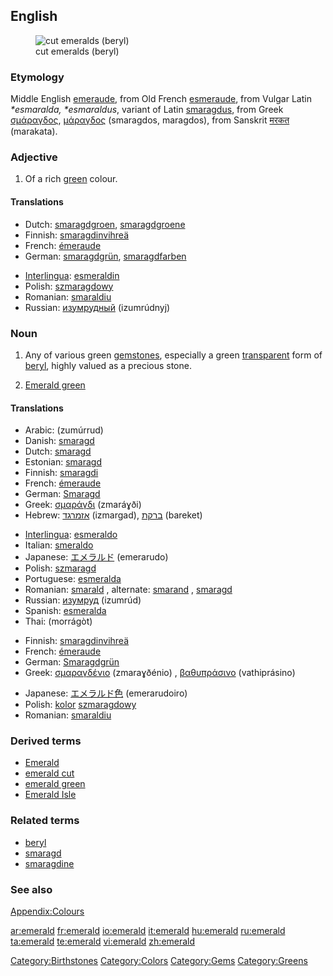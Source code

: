 {{see|Emerald}}
{{wikipedia}}
==English==
[[Image:Beryl_emeralds_cut_XH.jpg|thumb|right|cut emeralds (beryl)]]

===Etymology===
Middle English [[emeraude]], from Old French [[esmeraude]], from Vulgar Latin ''*esmaralda, *esmaraldus'', variant of Latin [[smaragdus]], from Greek [[σμάραγδος]], [[μάραγδος]] (smaragdos, maragdos), from Sanskrit [[मरकत]] (marakata).

===Adjective===
{{en-adj}}

# {{color}} Of a rich [[green]] colour.

====Translations====
{{trans-top|rich green colour}}
* Dutch: [[smaragdgroen]], [[smaragdgroene]]
* Finnish: [[smaragdinvihreä]]
* French: [[émeraude]]
* German: [[smaragdgrün]], [[smaragdfarben]]
{{trans-mid}}
* [[Interlingua]]: [[esmeraldin]]
* Polish: [[szmaragdowy]] {{m}}
* Romanian: [[smaraldiu]]
* Russian: [[изумрудный]] (izumrúdnyj)
{{trans-bottom}}

===Noun===
{{en-noun}}

# Any of various green [[gemstone]]s, especially a green [[transparent]] form of [[beryl]], highly valued as a precious stone.
# {{color}} [[Emerald green]]

====Translations====
{{trans-top|gemstone}}
* Arabic: {{Arab|[[زمرد|زمرّد]]}} (zumúrrud) {{m}}
* Danish: [[smaragd]]
* Dutch: [[smaragd]] {{m}}
* Estonian: [[smaragd]]
* Finnish: [[smaragdi]]
* French: [[émeraude]] {{f}}
* German: [[Smaragd]] {{m}}
* Greek: [[σμαράγδι]] (zmaráɣði) {{n}}
* Hebrew: [[אזמרגד]] (izmargad), [[ברקת]] (bareket)
{{trans-mid}}
* [[Interlingua]]: [[esmeraldo]]
* Italian: [[smeraldo]]
* Japanese: [[エメラルド]] (emerarudo)
* Polish: [[szmaragd]] {{m}}
* Portuguese: [[esmeralda]] {{f}}
* Romanian: [[smarald]] {{n}}, alternate: [[smarand]] {{n}}, [[smaragd]] {{n}}
* Russian: [[изумруд]] (izumrúd) {{m}}
* Spanish: [[esmeralda]] {{f}}
* Thai: {{Thai|[[มรกต]]}} (morrágòt)
{{trans-bottom}}

{{trans-top|colour}}
* Finnish: [[smaragdinvihreä]]
* French: [[émeraude]] {{f}}
* German: [[Smaragdgrün]] {{n}}
* Greek: [[σμαραγδένιο]] (zmaraɣðénio) {{n}}, [[βαθυπράσινο]] (vathiprásino) {{n}}
{{trans-mid}}
* Japanese:  [[エメラルド色]] (emerarudoiro)
* Polish: [[kolor]] [[szmaragdowy]] {{m}}
* Romanian: [[smaraldiu]] {{m}}
{{trans-bottom}}

===Derived terms===
* [[Emerald]]
* [[emerald cut]]
* [[emerald green]]
* [[Emerald Isle]]

===Related terms===
* [[beryl]]
* [[smaragd]]
* [[smaragdine]]

===See also===
[[Appendix:Colours]]

[[Category:Birthstones]]
[[Category:Colors]]
[[Category:Gems]]
[[Category:Greens]]

[[ar:emerald]]
[[fr:emerald]]
[[io:emerald]]
[[it:emerald]]
[[hu:emerald]]
[[ru:emerald]]
[[ta:emerald]]
[[te:emerald]]
[[vi:emerald]]
[[zh:emerald]]